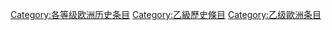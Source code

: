 {{catmore1|[[WikiProject:欧洲历史|WikiProject:欧洲历史]]}}
{{Articles by Quality|topic=欧洲历史|project=欧洲历史|format=TOC}}
{{empty category}}

[[Category:各等级欧洲历史条目|Category:各等级欧洲历史条目]]
[[Category:乙級歷史條目|Category:乙級歷史條目]]
[[Category:乙级歐洲条目|Category:乙级歐洲条目]]